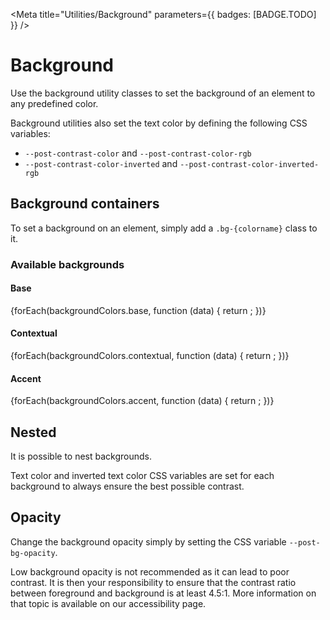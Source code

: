 

<Meta
  title="Utilities/Background"
  parameters={{ badges: [BADGE.TODO] }}
/>

# Background

<p className="lead">
 Use the background utility classes to set the background of an element to any predefined color.
</p>
Background utilities also set the text color by defining the following CSS variables:

- `--post-contrast-color` and `--post-contrast-color-rgb`
- `--post-contrast-color-inverted` and `--post-contrast-color-inverted-rgb`

## Background containers

To set a background on an element, simply add a `.bg-{colorname}` class to it.

<Canvas of={BackgroundDemos.ColoredBackground} sourceState='shown' />

### Available backgrounds

#### Base

<section className="background-container__section">
  {forEach(backgroundColors.base, function (data) {
    return <BackgroundContainer key={data.key} name={data.key} color={data.value} />;
  })}
</section>

#### Contextual

<section className="background-container__section">
  {forEach(backgroundColors.contextual, function (data) {
    return <BackgroundContainer key={data.key} name={data.key} color={data.value} />;
  })}
</section>

#### Accent

<section className="background-container__section">
  {forEach(backgroundColors.accent, function (data) {
    return <BackgroundContainer key={data.key} name={data.key} color={data.value} />;
  })}
</section>

## Nested

It is possible to nest backgrounds.

<p className="alert alert-info alert-md">
  Text color and inverted text color CSS variables are set for each background to always ensure the
  best possible contrast.
</p>

<Canvas of={BackgroundDemos.NestedBackgrounds} sourceState='shown' />

## Opacity

Change the background opacity simply by setting the CSS variable `--post-bg-opacity`.

<p className="alert alert-info alert-md">
  Low background opacity is not recommended as it can lead to poor contrast.
  It is then your responsibility to ensure that the contrast ratio between foreground and background is at least 4.5:1.
  More information on that topic is available on our <LinkTo kind="foundations-accessibility">accessibility</LinkTo> page.
</p>

<Canvas of={BackgroundDemos.TranslucentBackgrounds} sourceState='shown' />
